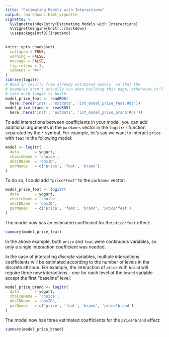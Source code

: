 ```yaml
---
title: "Estimating Models with Interactions"
output: rmarkdown::html_vignette
vignette: >
  %\VignetteIndexEntry{Estimating Models with Interactions}
  %\VignetteEngine{knitr::rmarkdown}
  \usepackage[utf8]{inputenc}
---
```


```r
knitr::opts_chunk$set(
  collapse = TRUE,
  warning = FALSE,
  message = FALSE,
  fig.retina = 3,
  comment = "#>"
)
library(logitr)
# Read in results from already estimated models  so that the
# examples aren't actually run when building this page, otherwise it'll
# take much longer to build
model_price_feat <- readRDS(
  here::here('inst', 'extdata', 'int_model_price_feat.Rds'))
model_price_brand <- readRDS(
  here::here('inst', 'extdata', 'int_model_price_brand.Rds'))
```

To add interactions between coefficients in your model, you can add additional arguments in the `parNames` vector in the `logitr()` function separated by the `*` symbol. For example, let's say we want to interact `price` with `feat` in the following model:

```r
model <- logitr(
  data       = yogurt,
  choiceName = 'choice',
  obsIDName  = 'obsID',
  parNames   = c('price', 'feat', 'brand')
)
```

To do so, I could add `"price*feat"` to the `parNames` vector:

```r
model_price_feat <- logitr(
  data       = yogurt,
  choiceName = 'choice',
  obsIDName  = 'obsID',
  parNames   = c('price', 'feat', 'brand', 'price*feat')
)
```

The model now has an estimated coefficient for the `price*feat` effect:

```r
summary(model_price_feat)
```

In the above example, both `price` and `feat` were continuous variables, so only a single interaction coefficient was needed.

In the case of interacting _discrete_ variables, multiple interactions coefficients will be estimated according to the number of levels in the discrete attribue. For example, the interaction of `price` with `brand` will require three new interactions - one for each level of the `brand` variable except the first "baseline" level:

```r
model_price_brand <- logitr(
  data       = yogurt,
  choiceName = 'choice',
  obsIDName  = 'obsID',
  parNames   = c('price', 'feat', 'brand', 'price*brand')
)
```

The model now has three estimated coefficients for the `price*brand` effect:

```r
summary(model_price_brand)
```
